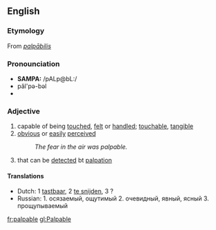 ==English==
=== Etymology ===
From {{L.}} ''[[palpābilis]]''

=== Pronounciation ===
*'''SAMPA:''' /pALp@bL:/
*păl'pə-bəl
*{{audio|en-us-palpable.ogg|Audio (US)}}

===Adjective===
# capable of being [[touch]]ed, [[felt]] or [[handle]]d; [[touchable]], [[tangible]]
# [[obvious]] or [[easily]] [[perceived]]
#:''The fear in the air was palpable.''
#{{medicine}} that can be [[detect]]ed bt [[palpation]]

====Translations====
*Dutch: 1 [[tastbaar]], 2 [[te snijden]], 3 ?
*Russian: 1. осязаемый, ощутимый 2. очевидный, явный, ясный 3. прощупываемый

[[fr:palpable]]
[[gl:Palpable]]